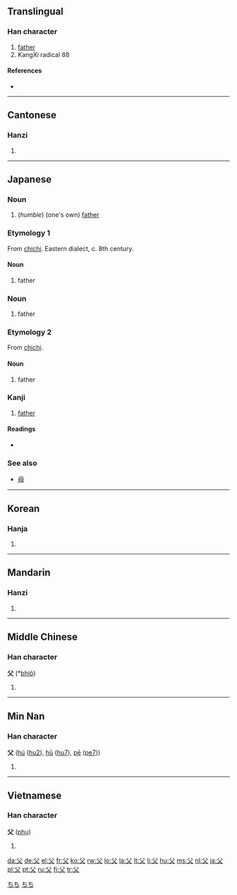 ==Translingual==

===Han character===
{{Han char|rn=88|rad=父|as=00|sn=4|four=8040<sub>0</sub>|canj=金大 (CK)}}

# [[father]]
# KangXi radical 88

====References====
* {{Han ref|kx=0690.010|dkj=19721|dj=1103.010|hdz=32039.010|uh=7236|ud=29238|bh=A4F7|bd=42231}}

----

==Cantonese==

===Hanzi===
{{yue-hanzi|jyut=|y=fu6}}

# {{defn|Cantonese}}

----

==Japanese==

===Noun===
{{ja-noun|k|hira=ちち|rom=chichi}}

# (''humble'') (one's own) [[father]]

===Etymology 1===

From [[父|chichi]]. Eastern dialect, c. 8th century.

====Noun====
{{ja-noun|k|hira=しし|rom=shishi}}

# father

===Noun===
{{ja-noun|k|hira=かぞ|rom=kazo}}

# father

===Etymology 2===

From [[父|chichi]].

====Noun====
{{ja-noun|k|hira=てて|rom=tete}}

# father

===Kanji===
{{ja-kanji|grade=2|rs=父00}}

# [[father]]

====Readings====
* {{ja-readings|on=[[ふ]] (fu), [[ほ]] (ho)|kun=[[ちち]] (chichi)}}

===See also===
* [[母]]

[[Category:1000 Japanese basic words|ちち]]
[[Category:ja:Family|ちち]]

----

==Korean==

===Hanja===
{{ko-hanja|hangeul=[[부]], [[보]]|rv=bu, bo|mr=pu, po|y=pu, po|eumhun=[[아비]], [[자]]|ehrv=abi, ja|ehmr=abi, cha|ehy=api, ca}}

# {{defn|Korean}}

----

==Mandarin==

===Hanzi===
{{cmn-hanzi|pin=[[fù]] ([[fu4]])|wg=fu<sup>4</sup>}}

# {{defn|Mandarin}}

----

==Middle Chinese==

===Han character===
'''父''' (*[[bhiǒ]])<!--note: asterisk indicates that this character appears more than four times in the Tang Dynasty corpus of literature-->

# {{defn|Middle Chinese}}

----

==Min Nan==

===Han character===
'''父''' ([[hú]] ([[hu2]]), [[hū]] ([[hu7]]), [[pē]] ([[pe7]]))

# {{defn|Min Nan}}

----

==Vietnamese==

===Han character===
'''父''' ([[phụ]])

# {{defn|Vietnamese}}

[[da:父]]
[[de:父]]
[[el:父]]
[[fr:父]]
[[ko:父]]
[[rw:父]]
[[lo:父]]
[[la:父]]
[[lt:父]]
[[li:父]]
[[hu:父]]
[[ms:父]]
[[nl:父]]
[[ja:父]]
[[pl:父]]
[[pt:父]]
[[ru:父]]
[[fi:父]]
[[tr:父]]
